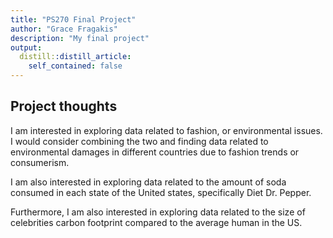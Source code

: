 ```yaml
---
title: "PS270 Final Project"
author: "Grace Fragakis"
description: "My final project"
output:
  distill::distill_article:
    self_contained: false
---
```




## Project thoughts

I am interested in exploring data related to fashion, or environmental issues. I would consider combining the two and finding data related to environmental damages in different countries due to fashion trends or consumerism. 

I am also interested in exploring data related to the amount of soda consumed in each state of the United states, specifically Diet Dr. Pepper. 

Furthermore, I am also interested in exploring data related to the size of celebrities carbon footprint compared to the average human in the US. 
